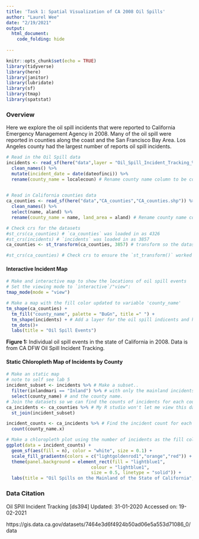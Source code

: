 ```yaml
---
title: 'Task 1: Spatial Visualization of CA 2008 Oil Spills'
author: "Laurel Wee"
date: "2/19/2021"
output: 
  html_document:
    code_folding: hide
  
---
```


```r
knitr::opts_chunk$set(echo = TRUE)
library(tidyverse)
library(here)
library(janitor)
library(lubridate)
library(sf)
library(tmap)
library(spatstat)
```
### Overview
Here we explore the oil spill incidents that were reported to California Emergency Management Agency in 2008. Many of the oil spill were reported in counties along the coast and the San Francisco Bay Area. Los Angeles county had the largest number of reports oil spill incidents. 
```r
# Read in the Oil Spill data
incidents <- read_sf(here("data",layer = "Oil_Spill_Incident_Tracking_%5Bds394%5D.shp")) %>% 
  clean_names() %>% 
  mutate(incident_date = date(dateofinci)) %>% 
  rename(county_name = localecoun) # Rename county name column to be consistent with the other dataset
  

# Read in California counties data
ca_counties <- read_sf(here("data","CA_counties","CA_counties.shp")) %>% 
  clean_names() %>% 
  select(name, aland) %>% 
  rename(county_name = name, land_area = aland) # Rename county name column to be consistent with the other dataset

# Check crs for the datasets 
#st_crs(ca_counties) # `ca_counties` was loaded in as 4326
#st_crs(incidents) # `incidents` was loaded in as 3857
ca_counties <- st_transform(ca_counties, 3857) # transform so the datasets are the same, this is important for the `st_join()` later. I chose 3857 because  in is a projected coordinated system that is widely used. 4326 is a geographic coordinate system

#st_crs(ca_counties) # Check crs to ensure the `st_transform()` worked
```

#### Interactive Incident Map
```r
# Make and interactive map to show the locations of oil spill events
# Set the viewing mode to `interactive`/"view":
tmap_mode(mode = "view")

# Make a map with the fill color updated to variable 'county_name'
tm_shape(ca_counties) +
  tm_fill("county_name", palette = "BuGn", title =" ") +
  tm_shape(incidents) + # Add a layer for the oil spill indicents and have the events plotted as dots
  tm_dots()+
  labs(title = "Oil Spill Events")
```
**Figure 1:** Individual oil spill events in the state of California in 2008. Data is from CA DFW Oil Spill Incident Tracking.

#### Static Chloropleth Map of Incidents by County
```r
# Make an static map
# note to self see lab 5
incident_subset <- incidents %>% # Make a subset.. 
  filter(inlandmari == "Inland") %>% # with only the mainland incidents ..
  select(county_name) # and the county name.
# Join the datasets so we can find the counts of incidents for each county in the next step
ca_incidents <- ca_counties %>% # My R studio won't let me view this dataset
  st_join(incident_subset) 

incident_counts <- ca_incidents %>% # Find the incident count for each county
  count(county_name.x)

# Make a chloropleth plot using the number of incidents as the fill color
ggplot(data = incident_counts) +
  geom_sf(aes(fill = n), color = "white", size = 0.1) +
  scale_fill_gradientn(colors = c("lightgoldenrod1","orange","red")) +
  theme(panel.background = element_rect(fill = "lightblue1",
                                colour = "lightblue1",
                                size = 0.5, linetype = "solid")) +
  labs(title = "Oil Spills on the Mainland of the State of California", subtitle = "Events reported to CA EMA in 2008 (WEE)", fill = "Number of Oil Spills", x="Latitude", y="Longitude")
```



### Data Citation

Oil SPill Incident Tracking [ds394] Updated: 31-01-2020 Accessed on: 19-02-2021

https://gis.data.ca.gov/datasets/7464e3d6f4924b50ad06e5a553d71086_0/data 